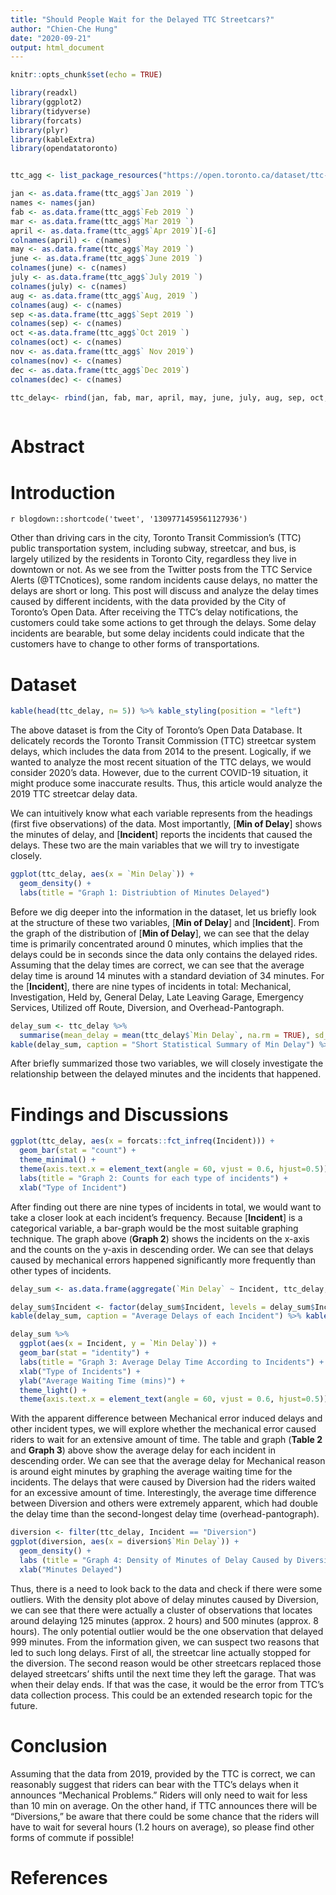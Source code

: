```yaml
---
title: "Should People Wait for the Delayed TTC Streetcars?"
author: "Chien-Che Hung"
date: "2020-09-21"
output: html_document
---
```


```r
knitr::opts_chunk$set(echo = TRUE)
```

```r
library(readxl)
library(ggplot2)
library(tidyverse)
library(forcats)
library(plyr)
library(kableExtra)
library(opendatatoronto)


ttc_agg <- list_package_resources("https://open.toronto.ca/dataset/ttc-streetcar-delay-data/")[7,] %>% get_resource()

jan <- as.data.frame(ttc_agg$`Jan 2019 `)
names <- names(jan)
fab <- as.data.frame(ttc_agg$`Feb 2019 `)
mar <- as.data.frame(ttc_agg$`Mar 2019 `)
april <- as.data.frame(ttc_agg$`Apr 2019`)[-6]
colnames(april) <- c(names)
may <- as.data.frame(ttc_agg$`May 2019 `)
june <- as.data.frame(ttc_agg$`June 2019 `)
colnames(june) <- c(names)
july <- as.data.frame(ttc_agg$`July 2019 `)
colnames(july) <- c(names)
aug <- as.data.frame(ttc_agg$`Aug, 2019 `)
colnames(aug) <- c(names)
sep <-as.data.frame(ttc_agg$`Sept 2019 `)
colnames(sep) <- c(names)
oct <-as.data.frame(ttc_agg$`Oct 2019 `)
colnames(oct) <- c(names)
nov <- as.data.frame(ttc_agg$` Nov 2019`)
colnames(nov) <- c(names)
dec <- as.data.frame(ttc_agg$`Dec 2019`)
colnames(dec) <- c(names)

ttc_delay<- rbind(jan, fab, mar, april, may, june, july, aug, sep, oct, nov, dec)
                          
```

# Abstract



# Introduction

`r blogdown::shortcode('tweet', '1309771459561127936')`

Other than driving cars in the city, Toronto Transit Commission's (TTC) public transportation system, including subway, streetcar, and bus, is largely utilized by the residents in Toronto City, regardless they live in downtown or not. As we see from the Twitter posts from the TTC Service Alerts (@TTCnotices), some random incidents cause delays, no matter the delays are short or long. This post will discuss and analyze the delay times caused by different incidents, with the data provided by the City of Toronto's Open Data. After receiving the TTC's delay notifications, the customers could take some actions to get through the delays. Some delay incidents are bearable, but some delay incidents could indicate that the customers have to change to other forms of transportations. 

# Dataset

```r
kable(head(ttc_delay, n= 5)) %>% kable_styling(position = "left") 
```

The above dataset is from the City of Toronto's Open Data Database. It delicately records the Toronto Transit Commission (TTC) streetcar system delays, which includes the data from 2014 to the present. Logically, if we wanted to analyze the most recent situation of the TTC delays, we would consider 2020's data. However, due to the current COVID-19 situation, it might produce some inaccurate results. Thus, this article would analyze the 2019 TTC streetcar delay data.

We can intuitively know what each variable represents from the headings (first five observations) of the data. Most importantly, [**Min of Delay**] shows the minutes of delay, and [**Incident**] reports the incidents that caused the delays. These two are the main variables that we will try to investigate closely.

```r
ggplot(ttc_delay, aes(x = `Min Delay`)) +
  geom_density() +
  labs(title = "Graph 1: Distriubtion of Minutes Delayed")
```


Before we dig deeper into the information in the dataset, let us briefly look at the structure of these two variables, [**Min of Delay**] and [**Incident**]. From the graph of the distribution of [**Min of Delay**], we can see that the delay time is primarily concentrated around 0 minutes, which implies that the delays could be in seconds since the data only contains the delayed rides. Assuming that the delay times are correct, we can see that the average delay time is around 14 minutes with a standard deviation of 34 minutes. For the [**Incident**], there are nine types of incidents in total: Mechanical, Investigation, Held by, General Delay, Late Leaving Garage, Emergency Services, Utilized off Route, Diversion, and Overhead-Pantograph.

```r

delay_sum <- ttc_delay %>% 
  summarise(mean_delay = mean(ttc_delay$`Min Delay`, na.rm = TRUE), sd_delay = sd(ttc_delay$`Min Delay`, na.rm = TRUE))
kable(delay_sum, caption = "Short Statistical Summary of Min Delay") %>% kable_styling(position = "center")
```

After briefly summarized those two variables, we will closely investigate the relationship between the delayed minutes and the incidents that happened.




# Findings and Discussions

```r
ggplot(ttc_delay, aes(x = forcats::fct_infreq(Incident))) +
  geom_bar(stat = "count") +
  theme_minimal() +
  theme(axis.text.x = element_text(angle = 60, vjust = 0.6, hjust=0.5)) +
  labs(title = "Graph 2: Counts for each type of incidents") +
  xlab("Type of Incident")
```

After finding out there are nine types of incidents in total, we would want to take a closer look at each incident's frequency. Because [**Incident**] is a categorical variable, a bar-graph would be the most suitable graphing technique. The graph above (**Graph 2**) shows the incidents on the x-axis and the counts on the y-axis in descending order. We can see that delays caused by mechanical errors happened significantly more frequently than other types of incidents.



```r
delay_sum <- as.data.frame(aggregate(`Min Delay` ~ Incident, ttc_delay, mean))

delay_sum$Incident <- factor(delay_sum$Incident, levels = delay_sum$Incident[order(delay_sum$`Min Delay`, decreasing = TRUE)])
kable(delay_sum, caption = "Average Delays of each Incident") %>% kable_styling(position = "center") %>% row_spec(7, bold = T, background = "#D7261E")

delay_sum %>%
  ggplot(aes(x = Incident, y = `Min Delay`)) +
  geom_bar(stat = "identity") + 
  labs(title = "Graph 3: Average Delay Time According to Incidents") +
  xlab("Type of Incidents") +
  ylab("Average Waiting Time (mins)") +
  theme_light() +
  theme(axis.text.x = element_text(angle = 60, vjust = 0.6, hjust=0.5))
```

With the apparent difference between Mechanical error induced delays and other incident types, we will explore whether the mechanical error caused riders to wait for an extensive amount of time. The table and graph (**Table 2** and **Graph 3**) above show the average delay for each incident in descending order. We can see that the average delay for Mechanical reason is around eight minutes by graphing the average waiting time for the incidents. The delays that were caused by Diversion had the riders waited for an excessive amount of time. Interestingly, the average time difference between Diversion and others were extremely apparent, which had double the delay time than the second-longest delay time (overhead-pantograph).

```r
diversion <- filter(ttc_delay, Incident == "Diversion")
ggplot(diversion, aes(x = diversion$`Min Delay`)) +
  geom_density() +
  labs (title = "Graph 4: Density of Minutes of Delay Caused by Diversion")+
  xlab("Minutes Delayed")
```

Thus, there is a need to look back to the data and check if there were some outliers. With the density plot above of delay minutes caused by Diversion, we can see that there were actually a cluster of observations that locates  around delaying 125 minutes (approx. 2 hours) and 500 minutes (approx. 8 hours). The only potential outlier would be the one observation that delayed 999 minutes. From the information given, we can suspect two reasons that led to such long delays. First of all, the streetcar line actually stopped for the diversion. The second reason would be other streetcars replaced those delayed streetcars' shifts until the next time they left the garage. That was when their delay ends. If that was the case, it would be the error from TTC's data collection process. This could be an extended research topic for the future.

# Conclusion
Assuming that the data from 2019, provided by the TTC is correct, we can reasonably suggest that riders can bear with the TTC's delays when it announces "Mechanical Problems." Riders will only need to wait for less than 10 min on average. On the other hand, if TTC announces there will be "Diversions," be aware that there could be some chance that the riders will have to wait for several hours (1.2 hours on average), so please find other forms of commute if possible!




# References